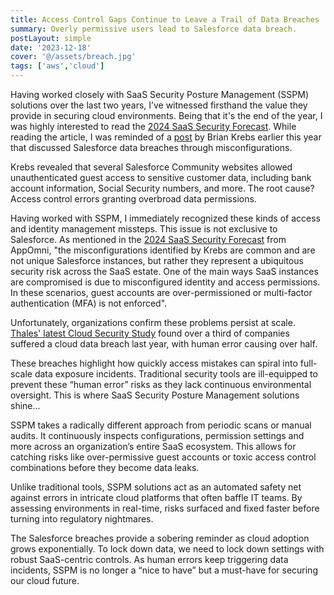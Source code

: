 ```yaml
---
title: Access Control Gaps Continue to Leave a Trail of Data Breaches
summary: Overly permissive users lead to Salesforce data breach.
postLayout: simple
date: '2023-12-18'
cover: '@/assets/breach.jpg'
tags: ['aws','cloud']
---
```

Having worked closely with SaaS Security Posture Management (SSPM) solutions over the last two years, I’ve witnessed firsthand the value they provide in securing cloud environments. Being that it's the end of the year, I was highly interested to read the [2024 SaaS Security Forecast](https://appomni.com/blog_post/2024-saas-security-forecast-and-predictions). While reading the article, I was reminded of a [post](https://krebsonsecurity.com/2023/04/many-public-salesforce-sites-are-leaking-private-data/) by Brian Krebs earlier this year that discussed Salesforce data breaches through misconfigurations.

Krebs revealed that several Salesforce Community websites allowed unauthenticated guest access to sensitive customer data, including bank account information, Social Security numbers, and more. The root cause? Access control errors granting overbroad data permissions.

Having worked with SSPM, I immediately recognized these kinds of access and identity management missteps. This issue is not exclusive to Salesforce. As mentioned in the [2024 SaaS Security Forecast](https://appomni.com/blog_post/2024-saas-security-forecast-and-predictions) from AppOmni, "the misconfigurations identified by Krebs are common and are not unique Salesforce instances, but rather they represent a ubiquitous security risk across the SaaS estate. One of the main ways SaaS instances are compromised is due to misconfigured identity and access permissions. In these scenarios, guest accounts are over-permissioned or multi-factor authentication (MFA) is not enforced".

Unfortunately, organizations confirm these problems persist at scale. [Thales' latest Cloud Security Study](https://cpl.thalesgroup.com/about-us/newsroom/2023-cloud-security-cyberattacks-data-breaches-press-release) found over a third of companies suffered a cloud data breach last year, with human error causing over half.

These breaches highlight how quickly access mistakes can spiral into full-scale data exposure incidents. Traditional security tools are ill-equipped to prevent these “human error” risks as they lack continuous environmental oversight. This is where SaaS Security Posture Management solutions shine...

SSPM takes a radically different approach from periodic scans or manual audits. It continuously inspects configurations, permission settings and more across an organization’s entire SaaS ecosystem. This allows for catching risks like over-permissive guest accounts or toxic access control combinations before they become data leaks.

Unlike traditional tools, SSPM solutions act as an automated safety net against errors in intricate cloud platforms that often baffle IT teams. By assessing environments in real-time, risks surfaced and fixed faster before turning into regulatory nightmares.

The Salesforce breaches provide a sobering reminder as cloud adoption grows exponentially. To lock down data, we need to lock down settings with robust SaaS-centric controls. As human errors keep triggering data incidents, SSPM is no longer a “nice to have” but a must-have for securing our cloud future.

